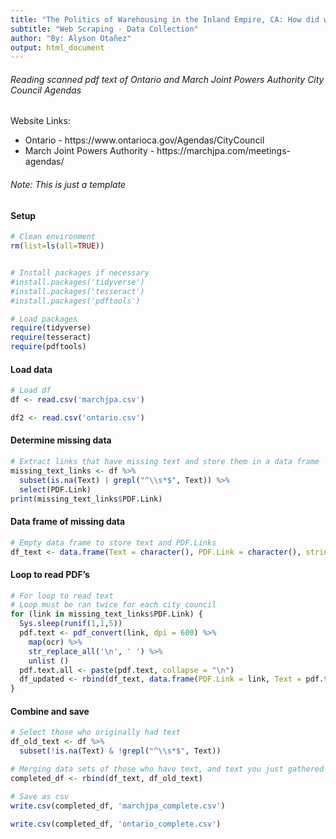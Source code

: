```yaml
---
title: "The Politics of Warehousing in the Inland Empire, CA: How did we get here?"
subtitle: "Web Scraping - Data Collection"
author: "By: Alyson Otañez"
output: html_document
---
```

###### Reading scanned pdf text of Ontario and March Joint Powers Authority City Council Agendas
####### Website Links:
- Ontario - https://www.ontarioca.gov/Agendas/CityCouncil
- March Joint Powers Authority - https://marchjpa.com/meetings-agendas/

###### Note: This is just a template


#### Setup
```r

# Clean environment
rm(list=ls(all=TRUE))


# Install packages if necessary
#install.packages('tidyverse')
#install.packages('tesseract')
#install.packages('pdftools')

# Load packages 
require(tidyverse)
require(tesseract)
require(pdftools)
```

#### Load data
```r
# Load df 
df <- read.csv('marchjpa.csv')

df2 <- read.csv('ontario.csv')

```

#### Determine missing data
```r
# Extract links that have missing text and store them in a data frame
missing_text_links <- df %>%
  subset(is.na(Text) | grepl("^\\s*$", Text)) %>%
  select(PDF.Link)
print(missing_text_links$PDF.Link)
```

#### Data frame of missing data
```r
# Empty data frame to store text and PDF.Links 
df_text <- data.frame(Text = character(), PDF.Link = character(), stringsAsFactors = FALSE)
```

#### Loop to read PDF's
```r
# For loop to read text 
# Loop must be ran twice for each city council 
for (link in missing_text_links$PDF.Link) {
  Sys.sleep(runif(1,1,5))
  pdf.text <- pdf_convert(link, dpi = 600) %>%
    map(ocr) %>% 
    str_replace_all('\n', ' ') %>%
    unlist ()
  pdf.text.all <- paste(pdf.text, collapse = "\n")
  df_updated <- rbind(df_text, data.frame(PDF.Link = link, Text = pdf.text.all), stringsAsFactors = FALSE)
}
```

#### Combine and save
```r
# Select those who originally had text 
df_old_text <- df %>%
  subset(!is.na(Text) & !grepl("^\\s*$", Text))
```

```r
# Merging data sets of those who have text, and text you just gathered 
completed_df <- rbind(df_text, df_old_text)
```

```r
# Save as csv 
write.csv(completed_df, 'marchjpa_complete.csv')

write.csv(completed_df, 'ontario_complete.csv')
```
